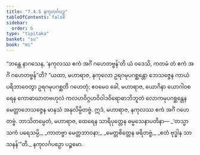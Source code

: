 ```yaml
---
title: "7.4.5 နကုလင်္ဂပဉှ"
tableOfContents: false
sidebar:
  order: 6
type: "tipitaka"
basket: "su"
book: "mi"
---
```



<DynamicBreadcrumb />

<Division number="259" book="mi">

<Paragraph number="1849" book="mi">
“ဘန္တေ နာဂသေန, ‘နကုလဿ ဧကံ အင်္ဂံ ဂဟေတဗ္ဗန်’တိ ယံ ဝဒေသိ, ကတမံ တံ ဧကံ အင်္ဂံ ဂဟေတဗ္ဗန်”တိ? “ယထာ, မဟာရာဇ, နကုလော ဥရဂမုပဂစ္ဆန္တော ဘေသဇ္ဇေန ကာယံ ပရိဘာဝေတွာ ဥရဂမုပဂစ္ဆတိ ဂဟေတုံ; ဧဝမေဝ ခေါ, မဟာရာဇ, ယောဂိနာ ယောဂါဝစရေန ကောဓာဃာတဗဟုလံ ကလဟဝိဂ္ဂဟဝိဝါဒဝိရောဓာဘိဘူတံ လောကမုပဂစ္ဆန္တေန မေတ္တာဘေသဇ္ဇေန မာနသံ အနုလိမ္ပိတဗ္ဗံ. ဣဒံ, မဟာရာဇ, နကုလဿ ဧကံ အင်္ဂံ ဂဟေတဗ္ဗံ. ဘာသိတမ္ပေတံ, မဟာရာဇ, ထေရေန သာရိပုတ္တေန ဓမ္မသေနာပတိနာ—
</Paragraph>

<Paragraph number="1850" type="verses" book="mi">
_‘တသ္မာ သကံ ပရေသမ္ပိ,_  
_ကာတဗ္ဗာ မေတ္တဘာဝနာ;_  
_မေတ္တစိတ္တေန ဖရိတဗ္ဗံ,_  
_ဧတံ ဗုဒ္ဓါန သာသနန်’”တိ._  


</Paragraph>
</Division>

<Paragraph number="1851" type="center" book="mi">
နကုလင်္ဂပဉှော ပဉ္စမော.
</Paragraph>